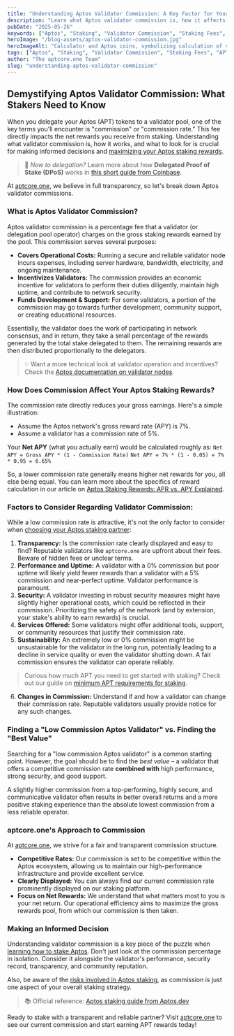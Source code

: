 ```yaml
---
title: "Understanding Aptos Validator Commission: A Key Factor for Your Staking Rewards"
description: "Learn what Aptos validator commission is, how it affects your APT staking rewards, and what to consider when choosing a validator. Find out aptcore.one's transparent approach."
pubDate: "2025-05-26"
keywords: ["Aptos", "Staking", "Validator Commission", "Staking Fees", "APT Rewards", "Delegation", "aptcore.one"]
heroImage: "/blog-assets/aptos-validator-commission.jpg"
heroImageAlt: "Calculator and Aptos coins, symbolizing calculation of validator commission and APT staking rewards"
tags: ["Aptos", "Staking", "Validator Commission", "Staking Fees", "APT Rewards", "Delegation", "aptcore.one"]
author: "The aptcore.one Team"
slug: "understanding-aptos-validator-commission"
---
```


## Demystifying Aptos Validator Commission: What Stakers Need to Know

When you delegate your Aptos (APT) tokens to a validator pool, one of the key terms you'll encounter is "commission" or "commission rate." This fee directly impacts the net rewards you receive from staking. Understanding what validator commission is, how it works, and what to look for is crucial for making informed decisions and [maximizing your Aptos staking rewards](/blog/maximizing-aptos-staking-rewards-tips-strategies).

> 🧠 _New to delegation?_ Learn more about how **Delegated Proof of Stake (DPoS)** works in [this short guide from Coinbase](https://www.coinbase.com/learn/crypto-glossary/what-is-delegated-proof-of-stake-dpos).

At [aptcore.one](https://aptcore.one), we believe in full transparency, so let's break down Aptos validator commissions.

### What is Aptos Validator Commission?

Aptos validator commission is a percentage fee that a validator (or delegation pool operator) charges on the gross staking rewards earned by the pool. This commission serves several purposes:

* **Covers Operational Costs:** Running a secure and reliable validator node incurs expenses, including server hardware, bandwidth, electricity, and ongoing maintenance.
* **Incentivizes Validators:** The commission provides an economic incentive for validators to perform their duties diligently, maintain high uptime, and contribute to network security.
* **Funds Development & Support:** For some validators, a portion of the commission may go towards further development, community support, or creating educational resources.

Essentially, the validator does the work of participating in network consensus, and in return, they take a small percentage of the rewards generated by the total stake delegated to them. The remaining rewards are then distributed proportionally to the delegators.

> 💡 Want a more technical look at validator operation and incentives?  
> Check the [Aptos documentation on validator nodes](https://aptos.dev/en/network/blockchain/validator-nodes).

### How Does Commission Affect Your Aptos Staking Rewards?

The commission rate directly reduces your gross earnings. Here's a simple illustration:

* Assume the Aptos network's gross reward rate (APY) is 7%.
* Assume a validator has a commission rate of 5%.

Your **Net APY** (what you actually earn) would be calculated roughly as:
`Net APY = Gross APY * (1 - Commission Rate)`
`Net APY = 7% * (1 - 0.05) = 7% * 0.95 = 6.65%`

So, a lower commission rate generally means higher net rewards for you, all else being equal. You can learn more about the specifics of reward calculation in our article on [Aptos Staking Rewards: APR vs. APY Explained](/blog/aptos-rewards-apr-apy-explained).

### Factors to Consider Regarding Validator Commission:

While a low commission rate is attractive, it's not the only factor to consider when [choosing your Aptos staking partner](/blog/choosing-aptos-staking-partner):

1.  **Transparency:** Is the commission rate clearly displayed and easy to find? Reputable validators like `aptcore.one` are upfront about their fees. Beware of hidden fees or unclear terms.
2.  **Performance and Uptime:** A validator with a 0% commission but poor uptime will likely yield fewer rewards than a validator with a 5% commission and near-perfect uptime. Validator performance is paramount.
3.  **Security:** A validator investing in robust security measures might have slightly higher operational costs, which could be reflected in their commission. Prioritizing the safety of the network (and by extension, your stake's ability to earn rewards) is crucial.
4.  **Services Offered:** Some validators might offer additional tools, support, or community resources that justify their commission rate.
5.  **Sustainability:** An extremely low or 0% commission might be unsustainable for the validator in the long run, potentially leading to a decline in service quality or even the validator shutting down. A fair commission ensures the validator can operate reliably.

> Curious how much APT you need to get started with staking? Check out our guide on [minimum APT requirements for staking](/blog/aptos-staking-minimum-how-much-apt-to-start).

6.  **Changes in Commission:** Understand if and how a validator can change their commission rate. Reputable validators usually provide notice for any such changes.

### Finding a "Low Commission Aptos Validator" vs. Finding the "Best Value"

Searching for a "low commission Aptos validator" is a common starting point. However, the goal should be to find the *best value* – a validator that offers a competitive commission rate **combined with** high performance, strong security, and good support.

A slightly higher commission from a top-performing, highly secure, and communicative validator often results in better overall returns and a more positive staking experience than the absolute lowest commission from a less reliable operator.

### aptcore.one's Approach to Commission

At [aptcore.one](https://aptcore.one), we strive for a fair and transparent commission structure.
* **Competitive Rates:** Our commission is set to be competitive within the Aptos ecosystem, allowing us to maintain our high-performance infrastructure and provide excellent service.
* **Clearly Displayed:** You can always find our current commission rate prominently displayed on our staking platform.
* **Focus on Net Rewards:** We understand that what matters most to you is your net return. Our operational efficiency aims to maximize the gross rewards pool, from which our commission is then taken.

### Making an Informed Decision

Understanding validator commission is a key piece of the puzzle when [learning how to stake Aptos](/blog/aptos-staking-guide-beginners). Don't just look at the commission percentage in isolation. Consider it alongside the validator's performance, security record, transparency, and community reputation.

Also, be aware of the [risks involved in Aptos staking](/blog/risks-of-aptos-staking-how-to-mitigate-them), as commission is just one aspect of your overall staking strategy.

> 📚 Official reference: [Aptos staking guide from Aptos.dev](https://aptos.dev/en/network/blockchain/staking)

Ready to stake with a transparent and reliable partner? Visit [aptcore.one](https://aptcore.one) to see our current commission and start earning APT rewards today!
